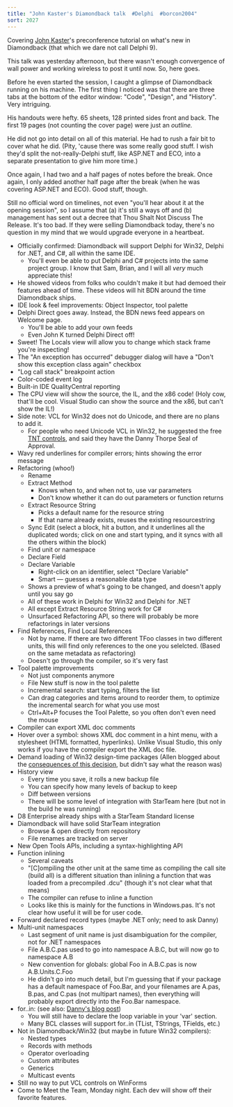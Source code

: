 ```yaml
---
title: "John Kaster's Diamondback talk  #Delphi  #borcon2004"
sort: 2027
---
```

Covering <a href="http://blogs.borland.com/johnk">John Kaster</a>'s preconference tutorial on what's new in Diamondback (that which we dare not call Delphi 9).

This talk was yesterday afternoon, but there wasn't enough convergence of wall power and working wireless to post it until now. So, here goes.

Before he even started the session, I caught a glimpse of Diamondback running on his machine. The first thing I noticed was that there are three tabs at the bottom of the editor window: "Code", "Design", and "History". Very intriguing.

His handouts were hefty. 65 sheets, 128 printed sides front and back. The first 19 pages (not counting the cover page) were just an *outline.*

He did not go into detail on all of this material. He had to rush a fair bit to cover what he did. (Pity, 'cause there was some really good stuff. I wish they'd split the not-really-Delphi stuff, like ASP.NET and ECO, into a separate presentation to give him more time.)

Once again, I had two and a half pages of notes before the break. Once again, I only added another half page after the break (when he was covering ASP.NET and ECO). Good stuff, though.

Still no official word on timelines, not even "you'll hear about it at the opening session", so I assume that (a) it's still a ways off and (b) management has sent out a decree that Thou Shalt Not Discuss The Release. It's too bad. If they were selling Diamondback today, there's no question in my mind that we would upgrade everyone in a heartbeat.

* Officially confirmed: Diamondback will support Delphi for Win32, Delphi for .NET, and C#, all within the same IDE.
  * You'll even be able to put Delphi and C# projects into the same project group. I know that Sam, Brian, and I will all <em>very</em> much appreciate this!
* He showed videos from folks who couldn't make it but had demoed their features ahead of time. These videos will hit BDN around the time Diamondback ships.
* IDE look & feel improvements: Object Inspector, tool palette
* Delphi Direct goes away. Instead, the BDN news feed appears on Welcome page.
  * You'll be able to add your own feeds
  * Even John K turned Delphi Direct off!
* Sweet! The Locals view will allow you to change which stack frame you're inspecting!
* The "An exception has occurred" debugger dialog will have a "Don't show this exception class again" checkbox
* "Log call stack" breakpoint action
* Color-coded event log
* Built-in IDE QualityCentral reporting
* The CPU view will show the source, the IL, and the x86 code! (Holy cow, that'll be cool. Visual Studio can show the source and the x86, but can't show the IL!)
* Side note: VCL for Win32 does not do Unicode, and there are no plans to add it.
  * For people who need Unicode VCL in Win32, he suggested the free <a href="http://tnt.ccci.org/delphi_unicode_controls/">TNT controls</a>, and said they have the Danny Thorpe Seal of Approval.
* Wavy red underlines for compiler errors; hints showing the error message
* Refactoring (whoo!)
  * Rename
  * Extract Method
    * Knows when to, and when not to, use var parameters
    * Don't know whether it can do out parameters or function returns
  * Extract Resource String
    * Picks a default name for the resource string
    * If that name already exists, reuses the existing resourcestring
  * Sync Edit (select a block, hit a button, and it underlines all the duplicated words; click on one and start typing, and it syncs with all the others within the block)
  * Find unit or namespace
  * Declare Field
  * Declare Variable
    * Right-click on an identifier, select "Declare Variable"
    * Smart &#8212; guesses a reasonable data type
  * Shows a preview of what's going to be changed, and doesn't apply until you say go
  * All of these work in Delphi for Win32 and Delphi for .NET
  * All except Extract Resource String work for C#
  * Unsurfaced Refactoring API, so there will probably be more refactorings in later versions
* Find References, Find Local References
  * Not by name. If there are two different TFoo classes in two different units, this will find only references to the one you selelcted. (Based on the same metadata as refactoring)
  * Doesn't go through the compiler, so it's very fast
* Tool palette improvements
  * Not just components anymore
  * File New stuff is now in the tool palette
  * Incremental search: start typing, filters the list
  * Can drag categories and items around to reorder them, to optimize the incremental search for what you use most
  * Ctrl+Alt+P focuses the Tool Palette, so you often don't even need the mouse
* Compiler can export XML doc comments
* Hover over a symbol: shows XML doc comment in a hint menu, with a stylesheet (HTML formatted, hyperlinks). Unlike Visual Studio, this only works if you have the compiler export the XML doc file.
* Demand loading of Win32 design-time packages (Allen blogged about the <a href="http://blogs.borland.com/abauer/archive/2004/08/24/1165.aspx">consequences of this decision</a>, but didn't say what the reason was)
* History view
  * Every time you save, it rolls a new backup file
  * You can specify how many levels of backup to keep
  * Diff between versions
  * There will be some level of integration with StarTeam here (but not in the build he was running)
* D8 Enterprise already ships with a StarTeam Standard license
* Diamondback will have solid StarTeam integration
  * Browse & open directly from repository
  * File renames are tracked on server
* New Open Tools APIs, including a syntax-highlighting API
* Function inlining
  * Several caveats
  * "[C]ompiling the other unit at the same time as compiling the call site (build all) is a different situation than inlining a function that was loaded from a precompiled .dcu" (though it's not clear what that means)
  * The compiler can refuse to inline a function
  * Looks like this is mainly for the functions in Windows.pas. It's not clear how useful it will be for user code.
* Forward declared record types (maybe .NET only; need to ask Danny)
* <a name="namespaces">Multi-unit namespaces</a>
  * Last segment of unit name is just disambiguation for the compiler, not for .NET namespaces
  * File A.B.C.pas used to go into namespace A.B.C, but will now go to namespace A.B
  * New convention for globals: global Foo in A.B.C.pas is now A.B.Units.C.Foo
  * He didn't go into much detail, but I'm guessing that if your package has a default namespace of Foo.Bar, and your filenames are A.pas, B.pas, and C.pas (not multipart names), then everything will probably export directly into the Foo.Bar namespace.
* for..in: (see also: <a href="http://homepages.borland.com/dthorpe/blog/delphi/2004_08_01_archive.php#109211211041479238">Danny's blog post</a>)
  * You will still have to declare the loop variable in your 'var' section.
  * Many BCL classes will support for..in (TList, TStrings, TFields, etc.)
* Not in Diamondback/Win32 (but maybe in future Win32 compilers):
  * Nested types
  * Records with methods
  * Operator overloading
  * Custom attributes
  * Generics
  * Multicast events
* Still no way to put VCL controls on WinForms
* Come to Meet the Team, Monday night. Each dev will show off their favorite features.
